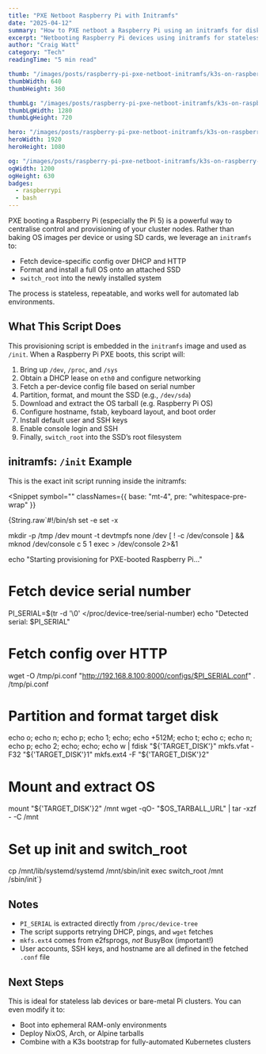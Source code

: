 ```yaml
---
title: "PXE Netboot Raspberry Pi with Initramfs"
date: "2025-04-12"
summary: "How to PXE netboot a Raspberry Pi using an initramfs for diskless boot."
excerpt: "Netbooting Raspberry Pi devices using initramfs for stateless and diskless operation."
author: "Craig Watt"
category: "Tech"
readingTime: "5 min read"

thumb: "/images/posts/raspberry-pi-pxe-netboot-initramfs/k3s-on-raspberry-pi-thumb.webp"
thumbWidth: 640
thumbHeight: 360

thumbLg: "/images/posts/raspberry-pi-pxe-netboot-initramfs/k3s-on-raspberry-pi-thumb-lg.webp"
thumbLgWidth: 1280
thumbLgHeight: 720

hero: "/images/posts/raspberry-pi-pxe-netboot-initramfs/k3s-on-raspberry-pi-hero.webp"
heroWidth: 1920
heroHeight: 1080

og: "/images/posts/raspberry-pi-pxe-netboot-initramfs/k3s-on-raspberry-pi-og.webp"
ogWidth: 1200
ogHeight: 630
badges:
  - raspberrypi
  - bash
---
```


PXE booting a Raspberry Pi (especially the Pi 5) is a powerful way to centralise control and provisioning of your cluster nodes. Rather than baking OS images per device or using SD cards, we leverage an `initramfs` to:

- Fetch device-specific config over DHCP and HTTP  
- Format and install a full OS onto an attached SSD  
- `switch_root` into the newly installed system  

The process is stateless, repeatable, and works well for automated lab environments.

## What This Script Does

This provisioning script is embedded in the `initramfs` image and used as `/init`. When a Raspberry Pi PXE boots, this script will:

1. Bring up `/dev`, `/proc`, and `/sys`  
2. Obtain a DHCP lease on `eth0` and configure networking  
3. Fetch a per-device config file based on serial number  
4. Partition, format, and mount the SSD (e.g., `/dev/sda`)  
5. Download and extract the OS tarball (e.g. Raspberry Pi OS)  
6. Configure hostname, fstab, keyboard layout, and boot order  
7. Install default user and SSH keys  
8. Enable console login and SSH  
9. Finally, `switch_root` into the SSD’s root filesystem  

## initramfs: `/init` Example

This is the exact init script running inside the initramfs:

<Snippet
  symbol=""
  classNames={{ base: "mt-4", pre: "whitespace-pre-wrap" }}
>
{String.raw`#!/bin/sh
set -e
set -x

mkdir -p /tmp /dev
mount -t devtmpfs none /dev
[ ! -c /dev/console ] && mknod /dev/console c 5 1
exec > /dev/console 2>&1

echo "Starting provisioning for PXE-booted Raspberry Pi…"

# Fetch device serial number
PI_SERIAL=$(tr -d '\0' </proc/device-tree/serial-number)
echo "Detected serial: $PI_SERIAL"

# Fetch config over HTTP
wget -O /tmp/pi.conf "http://192.168.8.100:8000/configs/$PI_SERIAL.conf"
. /tmp/pi.conf

# Partition and format target disk
echo o; echo n; echo p; echo 1; echo; echo +512M; echo t; echo c;
echo n; echo p; echo 2; echo; echo; echo w | fdisk "${'TARGET_DISK'}"
mkfs.vfat -F32 "${'TARGET_DISK'}1"
mkfs.ext4 -F "${'TARGET_DISK'}2"

# Mount and extract OS
mount "${'TARGET_DISK'}2" /mnt
wget -qO- "$OS_TARBALL_URL" | tar -xzf - -C /mnt

# Set up init and switch_root
cp /mnt/lib/systemd/systemd /mnt/sbin/init
exec switch_root /mnt /sbin/init`}
</Snippet>

## Notes

- `PI_SERIAL` is extracted directly from `/proc/device-tree`
- The script supports retrying DHCP, pings, and `wget` fetches
- `mkfs.ext4` comes from e2fsprogs, *not* BusyBox (important!)
- User accounts, SSH keys, and hostname are all defined in the fetched `.conf` file

## Next Steps

This is ideal for stateless lab devices or bare-metal Pi clusters. You can even modify it to:

- Boot into ephemeral RAM-only environments  
- Deploy NixOS, Arch, or Alpine tarballs  
- Combine with a K3s bootstrap for fully-automated Kubernetes clusters  
